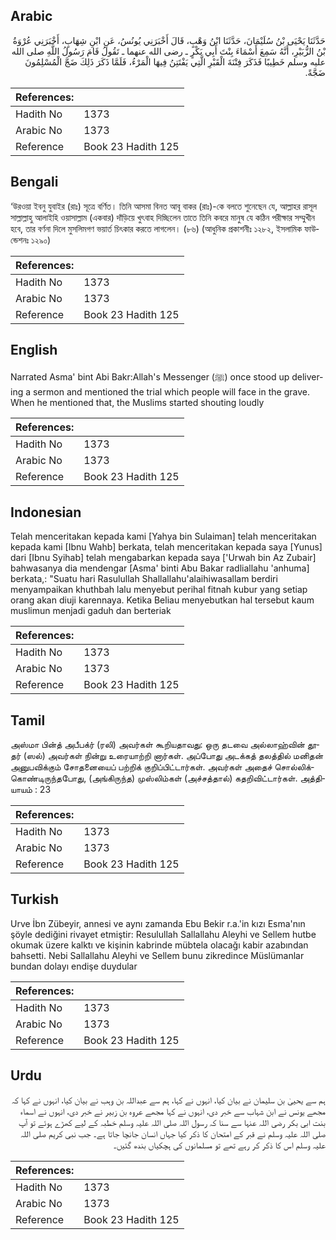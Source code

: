 ## Arabic


<div dir="rtl" lang="ar" style={{fontSize:'larger',backgroundColor:'#f8f9fa',padding:20}}>
حَدَّثَنَا يَحْيَى بْنُ سُلَيْمَانَ، حَدَّثَنَا ابْنُ وَهْبٍ، قَالَ أَخْبَرَنِي يُونُسُ، عَنِ ابْنِ شِهَابٍ، أَخْبَرَنِي عُرْوَةُ بْنُ الزُّبَيْرِ، أَنَّهُ سَمِعَ أَسْمَاءَ بِنْتَ أَبِي بَكْرٍ ـ رضى الله عنهما ـ تَقُولُ قَامَ رَسُولُ اللَّهِ صلى الله عليه وسلم خَطِيبًا فَذَكَرَ فِتْنَةَ الْقَبْرِ الَّتِي يَفْتَتِنُ فِيهَا الْمَرْءُ، فَلَمَّا ذَكَرَ ذَلِكَ ضَجَّ الْمُسْلِمُونَ ضَجَّةً‏.‏
</div>
<div style={{backgroundColor:'#f8f9fa',padding:20, marginBottom: 10}}><table> <thead> <tr> <th>References:</th> <th></th> </tr> </thead> <tbody><tr><td>Hadith No</td><td>1373</td></tr><tr><td>Arabic No</td><td>1373</td></tr><tr><td>Reference</td><td>Book 23 Hadith 125</td></tr></tbody></table></div>

## Bengali


<div dir="ltr" lang="bn" style={{fontSize:'larger',backgroundColor:'#f8f9fa',padding:20}}>
‘উরওয়া ইবনু যুবাইর (রাঃ) সূত্রে বর্ণিত। তিনি আসমা বিনত আবূ বাকর (রাঃ)-কে বলতে শুনেছেন যে, আল্লাহর রাসূল সাল্লাল্লাহু আলাইহি ওয়াসাল্লাম (একবার) দাঁড়িয়ে খুৎবাহ দিচ্ছিলেন তাতে তিনি কবরে মানুষ যে কঠিন পরীক্ষার সম্মুখীন হবে, তার বর্ণনা দিলে মুসলিমগণ ভয়ার্ত চিৎকার করতে লাগলেন। (৮৬) (আধুনিক প্রকাশনীঃ ১২৮২, ইসলামিক ফাউন্ডেশনঃ ১২৯০)
</div>
<div style={{backgroundColor:'#f8f9fa',padding:20, marginBottom: 10}}><table> <thead> <tr> <th>References:</th> <th></th> </tr> </thead> <tbody><tr><td>Hadith No</td><td>1373</td></tr><tr><td>Arabic No</td><td>1373</td></tr><tr><td>Reference</td><td>Book 23 Hadith 125</td></tr></tbody></table></div>

## English


<div dir="ltr" lang="en" style={{fontSize:'larger',backgroundColor:'#f8f9fa',padding:20}}>
Narrated Asma' bint Abi Bakr:Allah's Messenger (ﷺ) once stood up delivering a sermon and mentioned the trial which people will face in the grave. When he mentioned that, the Muslims started shouting loudly
</div>
<div style={{backgroundColor:'#f8f9fa',padding:20, marginBottom: 10}}><table> <thead> <tr> <th>References:</th> <th></th> </tr> </thead> <tbody><tr><td>Hadith No</td><td>1373</td></tr><tr><td>Arabic No</td><td>1373</td></tr><tr><td>Reference</td><td>Book 23 Hadith 125</td></tr></tbody></table></div>

## Indonesian


<div dir="ltr" lang="id" style={{fontSize:'larger',backgroundColor:'#f8f9fa',padding:20}}>
Telah menceritakan kepada kami [Yahya bin Sulaiman] telah menceritakan kepada kami [Ibnu Wahb] berkata, telah menceritakan kepada saya [Yunus] dari [Ibnu Syihab] telah mengabarkan kepada saya ['Urwah bin Az Zubair] bahwasanya dia mendengar [Asma' binti Abu Bakar radliallahu 'anhuma] berkata,: "Suatu hari Rasulullah Shallallahu'alaihiwasallam berdiri menyampaikan khuthbah lalu menyebut perihal fitnah kubur yang setiap orang akan diuji karennaya. Ketika Beliau menyebutkan hal tersebut kaum muslimun menjadi gaduh dan berteriak
</div>
<div style={{backgroundColor:'#f8f9fa',padding:20, marginBottom: 10}}><table> <thead> <tr> <th>References:</th> <th></th> </tr> </thead> <tbody><tr><td>Hadith No</td><td>1373</td></tr><tr><td>Arabic No</td><td>1373</td></tr><tr><td>Reference</td><td>Book 23 Hadith 125</td></tr></tbody></table></div>

## Tamil


<div dir="ltr" lang="ta" style={{fontSize:'larger',backgroundColor:'#f8f9fa',padding:20}}>
அஸ்மா பின்த் அபீபக்ர் (ரலி) அவர்கள் கூறியதாவது: ஒரு தடவை அல்லாஹ்வின் தூதர் (ஸல்) அவர்கள் நின்று உரையாற்றி னார்கள். அப்போது அடக்கத் தலத்தில் மனிதன் அனுபவிக்கும் சோதனையைப் பற்றிக் குறிப்பிட்டார்கள். அவர்கள் அதைச் சொல்லிக்கொண்டிருந்தபோது, (அங்கிருந்த) முஸ்லிம்கள் (அச்சத்தால்) கதறிவிட்டார்கள். அத்தியாயம் : 23
</div>
<div style={{backgroundColor:'#f8f9fa',padding:20, marginBottom: 10}}><table> <thead> <tr> <th>References:</th> <th></th> </tr> </thead> <tbody><tr><td>Hadith No</td><td>1373</td></tr><tr><td>Arabic No</td><td>1373</td></tr><tr><td>Reference</td><td>Book 23 Hadith 125</td></tr></tbody></table></div>

## Turkish


<div dir="ltr" lang="tr" style={{fontSize:'larger',backgroundColor:'#f8f9fa',padding:20}}>
Urve İbn Zübeyir, annesi ve aynı zamanda Ebu Bekir r.a.'in kızı Esma'nın şöyle dediğini rivayet etmiştir: Resulullah Sallallahu Aleyhi ve Sellem hutbe okumak üzere kalktı ve kişinin kabrinde mübtela olacağı kabir azabından bahsetti. Nebi Sallallahu Aleyhi ve Sellem bunu zikredince Müslümanlar bundan dolayı endişe duydular
</div>
<div style={{backgroundColor:'#f8f9fa',padding:20, marginBottom: 10}}><table> <thead> <tr> <th>References:</th> <th></th> </tr> </thead> <tbody><tr><td>Hadith No</td><td>1373</td></tr><tr><td>Arabic No</td><td>1373</td></tr><tr><td>Reference</td><td>Book 23 Hadith 125</td></tr></tbody></table></div>

## Urdu


<div dir="rtl" lang="ur" style={{fontSize:'larger',backgroundColor:'#f8f9fa',padding:20}}>
ہم سے یحییٰ بن سلیمان نے بیان کیا، انہوں نے کہا، ہم سے عبداللہ بن وہب نے بیان کیا، انہوں نے کہا کہ مجھے یونس نے ابن شہاب سے خبر دی، انہوں نے کہا مجھے عروہ بن زبیر نے خبر دی، انہوں نے اسماء بنت ابی بکر رضی اللہ عنہا سے سنا کہ رسول اللہ صلی اللہ علیہ وسلم خطبہ کے لیے کھڑے ہوئے تو آپ صلی اللہ علیہ وسلم نے قبر کے امتحان کا ذکر کیا جہاں انسان جانچا جاتا ہے۔ جب نبی کریم صلی اللہ علیہ وسلم اس کا ذکر کر رہے تھے تو مسلمانوں کی ہچکیاں بندھ گئیں۔
</div>
<div style={{backgroundColor:'#f8f9fa',padding:20, marginBottom: 10}}><table> <thead> <tr> <th>References:</th> <th></th> </tr> </thead> <tbody><tr><td>Hadith No</td><td>1373</td></tr><tr><td>Arabic No</td><td>1373</td></tr><tr><td>Reference</td><td>Book 23 Hadith 125</td></tr></tbody></table></div>